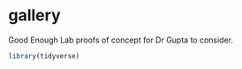 # gallery

Good Enough Lab proofs of concept for Dr Gupta to consider.

```r

library(tidyverse)




```